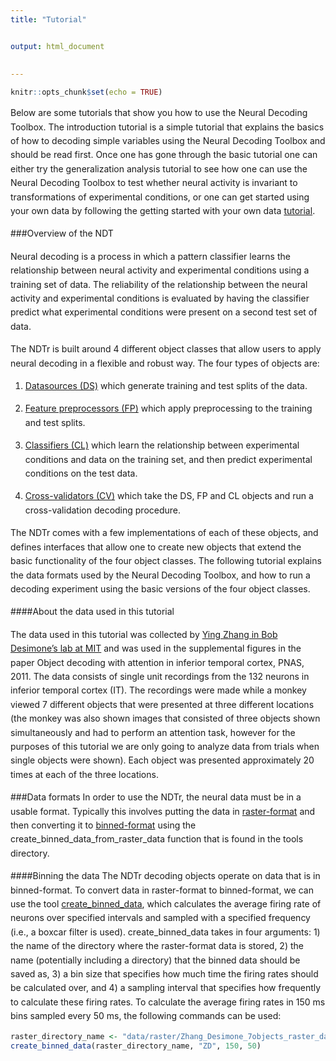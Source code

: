 ```yaml
---
title: "Tutorial"


output: html_document
  
   
---
```


```r
knitr::opts_chunk$set(echo = TRUE)


```

<div style="line-height: 1.6em;">

Below are some tutorials that show you how to use the Neural Decoding Toolbox. The introduction tutorial is a simple tutorial that explains the basics of how to decoding simple variables using the Neural Decoding Toolbox and should be read first. Once one has gone through the basic tutorial one can either try the generalization analysis tutorial to see how one can use the Neural Decoding Toolbox to test whether neural activity is invariant to transformations of experimental conditions, or one can get started using your own data by following the getting started with your own data [tutorial](./index.html).

###Overview of the NDT

Neural decoding is a process in which a pattern classifier learns the relationship between neural activity and experimental conditions using a training set of data. The reliability of the relationship between the neural activity and experimental conditions is evaluated by having the classifier predict what experimental conditions were present on a second test set of data.

The NDTr is built around 4 different object classes that allow users to apply neural decoding in a flexible and robust way. The four types of objects are:

  1. [Datasources (DS)](Datasources.html) which generate training and test splits of the data.
  
  2. [Feature preprocessors (FP)](Feature Preprocessors.html) which apply preprocessing to the training and test splits.
 
  3. [Classifiers (CL)](Classifiers.html) which learn the relationship between experimental conditions and data on the training set, and then predict experimental conditions on the test data.
 
  4. [Cross-validators (CV)](Cross-validators.html) which take the DS, FP and CL objects and run a cross-validation decoding procedure.

The NDTr comes with a few implementations of each of these objects, and defines interfaces that allow one to create new objects that extend the basic functionality of the four object classes. 
The following tutorial explains the data formats used by the Neural Decoding Toolbox, and how to run a decoding experiment using the basic versions of the four object classes.
 
####About the data used in this tutorial

The data used in this tutorial was collected by [Ying Zhang in Bob Desimone’s lab at MIT](Zhang_Meyers_PNAS_2011.pdf) and was used in the supplemental figures in the paper Object decoding with attention in inferior temporal cortex, PNAS, 2011. The data consists of single unit recordings from the 132 neurons in inferior temporal cortex (IT). The recordings were made while a monkey viewed 7 different objects that were presented at three different locations (the monkey was also shown images that consisted of three objects shown simultaneously and had to perform an attention task, however for the purposes of this tutorial we are only going to analyze data from trials when single objects were shown). Each object was presented approximately 20 times at each of the three locations.



###Data formats
In order to use the NDTr, the neural data must be in a usable format. Typically this involves putting the data in [raster-format](Raster-format.html) and then converting it to [binned-format](Binned-format.html) using the create_binned_data_from_raster_data function that is found in the tools directory. 

####Binning the data
The NDTr decoding objects operate on data that is in binned-format. To convert data in raster-format to binned-format, we can use the tool [create_binned_data](../../docs/reference/create_binned_data.html), which calculates the average firing rate of neurons over specified intervals and sampled with a specified frequency (i.e., a boxcar filter is used). create_binned_data takes in four arguments: 1) the name of the directory where the raster-format data is stored, 2) the name (potentially including a directory) that the binned data should be saved as, 3) a bin size that specifies how much time the firing rates should be calculated over, and 4) a sampling interval that specifies how frequently to calculate these firing rates. To calculate the average firing rates in 150 ms bins sampled every 50 ms, the following commands can be used:
```r
raster_directory_name <- "data/raster/Zhang_Desimone_7objects_raster_data_rda/"
create_binned_data(raster_directory_name, "ZD", 150, 50)
```

</div> 
